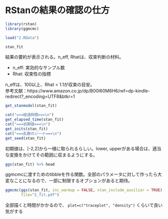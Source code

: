 # RStanの結果の確認の仕方
```r
library(rstan)
library(ggmcmc)
```


``` r
load("2.RData")
```


```r
stan_fit
```

結果の要約が表示される。n_eff, Rhatは、収束判断の材料。

- n_eff: 実効的なサンプル数
- Rhat: 収束性の指標

n_effは、100以上、Rhat < 1.1が収束の目安。<br>
参考文献：https://www.amazon.co.jp/dp/B00I60M6H6/ref=dp-kindle-redirect?_encoding=UTF8&btkr=1

```r
get_stanmodel(stan_fit)
```

```r
cat("===経過時間===\n")
get_elapsed_time(stan_fit)
cat("===初期値===\n")
get_inits(stan_fit)
cat("===乱数のシード===\n")
get_seed(stan_fit)
```

初期値は、[-2,2]から一様に取られるらしい。lower, upperがある場合は、適当な変換をかけてその範囲に収まるようにする。


```r
ggs(stan_fit) %>% head
```

ggmcmcに渡すためのtibbleを作る関数。全部のパラメータに対して作ったら大変なことになるので、一部に制限するオプションがあると期待。

```r
ggmcmc(ggs(stan_fit, inc_warmup = FALSE, stan_include_auxiliar = TRUE),
       file="2_fit.pdf")
```

全部描くと時間がかかるので、 `plot=c("traceplot", "density")` くらいで良い気がする

